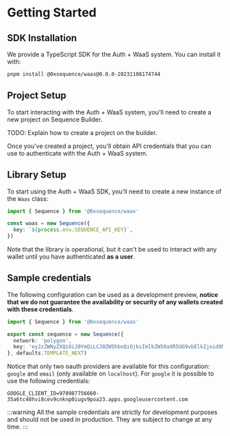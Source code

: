 # Getting Started

## SDK Installation

We provide a TypeScript SDK for the Auth + WaaS system. You can install it with:

```bash
pnpm install @0xsequence/waas@0.0.0-20231108174744
```

## Project Setup

To start interacting with the Auth + WaaS system, you'll need to create a new project on Sequence Builder.

TODO: Explain how to create a project on the builder.

Once you've created a project, you'll obtain API credentials that you can use to authenticate with the Auth + WaaS system.

## Library Setup

To start using the Auth + WaaS SDK, you'll need to create a new instance of the `Waas` class:

```typescript
import { Sequence } from '@0xsequence/waas'

const waas = new Sequence({
  key: `${process.env.SEQUENCE_API_KEY}`,
})
```

Note that the library is operational, but it can't be used to interact with any wallet until you have authenticated **as a user**.

## Sample credentials

The following configuration can be used as a development preview, **notice that we do not guarantee the availability or security of any wallets created with these credentials**.

```typescript
import { Sequence } from '@0xsequence/waas'

export const sequence = new Sequence({
  network: 'polygon',
  key: 'eyJzZWNyZXQiOiJ0YmQiLCJ0ZW5hbnQiOjksImlkZW50aXR5UG9vbElkIjoidXMtZWFzdC0yOjQyYzlmMzlkLWM5MzUtNGQ1Yy1hODQ1LTVjODgxNWM3OWVlMyIsImVtYWlsQ2xpZW50SWQiOiI1Zmw3ZGc3bXZ1NTM0bzl2ZmpiYzZoajMxcCIsImlkcFJlZ2lvbiI6InVzLWVhc3QtMjo0MmM5ZjM5ZC1jOTM1LTRkNWMtYTg0NS01Yzg4MTVjNzllZTMifQ==',
}, defaults.TEMPLATE_NEXT)
```

Notice that only two oauth providers are available for this configuration: `google` and `email` (only available on `localhost`). For `google` it is possible to use the following credentials:

```
GOOGLE_CLIENT_ID=970987756660-35a6tc48hvi8cev9cnknp0iugv9poa23.apps.googleusercontent.com
```

:::warning
All the sample credentials are strictly for development purposes and should not be used in production. They are subject to change at any time.
:::
